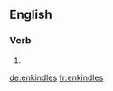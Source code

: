 ==English==

===Verb===
{{head|en}}

# {{en-third-person singular of|enkindle}}

[[de:enkindles]]
[[fr:enkindles]]
